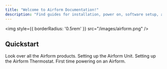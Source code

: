 ```yaml
---
title: "Welcome to Airform Documentation!"
description: "Find guides for installation, power on, software setup, and maintenance on this site."
---
```


<img
  style={{ borderRadius: '0.5rem' }}
  src="/images/airform.png"
/>

## Quickstart

<Columns cols={2}>
  <Card title="Overview" href="/overview/product_overview">
    Look over all the Airform products.
  </Card>

  <Card title="Installation" href="/installation/idu_mount">
    Setting up the Airform Unit.
  </Card>

  <Card title="Thermostat" href="/thermostat/thermostat_mount">
    Setting up the Airform Thermostat.
  </Card>

  <Card title="Setup" href="/setup/first_power">
    First time powering on an Airform.
  </Card>

</Columns>